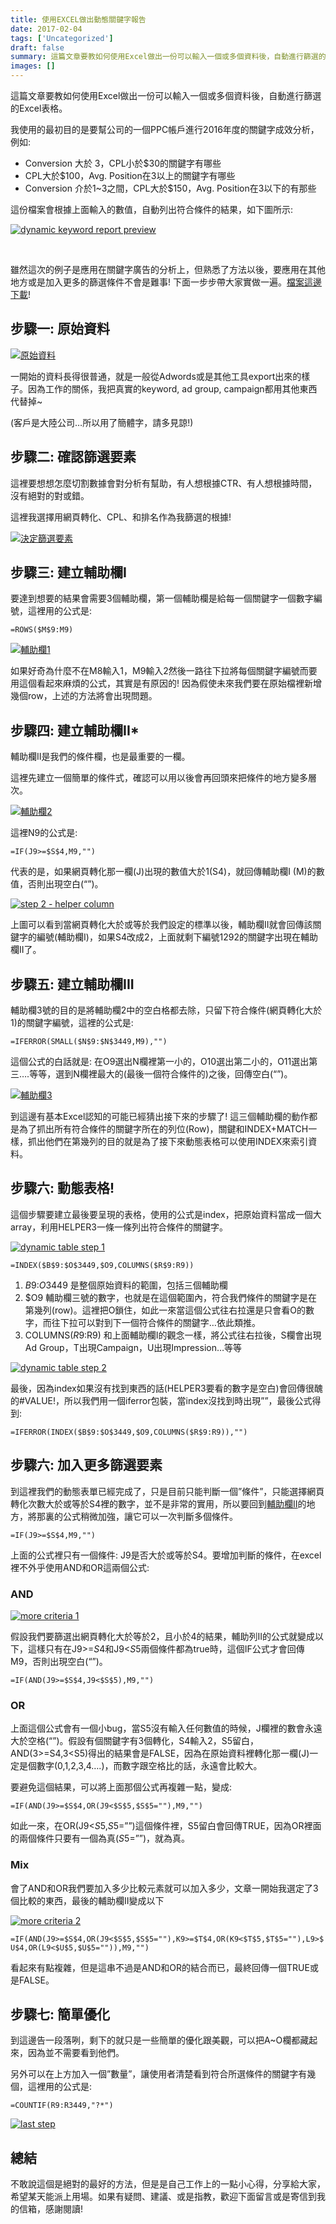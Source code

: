 ```yaml
---
title: 使用EXCEL做出動態關鍵字報告
date: 2017-02-04
tags: ['Uncategorized']
draft: false
summary: 這篇文章要教如何使用Excel做出一份可以輸入一個或多個資料後，自動進行篩選的Excel表格。
images: []
---
```


這篇文章要教如何使用Excel做出一份可以輸入一個或多個資料後，自動進行篩選的Excel表格。

我使用的最初目的是要幫公司的一個PPC帳戶進行2016年度的關鍵字成效分析，例如:

* Conversion 大於 3，CPL小於$30的關鍵字有哪些
* CPL大於$100，Avg. Position在3以上的關鍵字有哪些
* Conversion 介於1\~3之間，CPL大於$150，Avg. Position在3以下的有那些

這份檔案會根據上面輸入的數值，自動列出符合條件的結果，如下圖所示:

[![dynamic keyword report preview](http://www.darrenhuang.com/wp-content/uploads/2017/02/dynamic-keyword-report-preview3.gif)](http://www.darrenhuang.com/wp-content/uploads/2017/02/dynamic-keyword-report-preview3.gif) 

 

雖然這次的例子是應用在關鍵字廣告的分析上，但熟悉了方法以後，要應用在其他地方或是加入更多的篩選條件不會是難事! 下面一步步帶大家實做一遍。[檔案這邊下載](https://drive.google.com/file/d/0B1BdomfzSCERUlQ3NkdFMDdFQTQ/view?usp=sharing)!

## 步驟一: 原始資料

[![原始資料](http://www.darrenhuang.com/wp-content/uploads/2017/01/Raw-Data.jpg)](http://www.darrenhuang.com/wp-content/uploads/2017/01/Raw-Data.jpg)

一開始的資料長得很普通，就是一般從Adwords或是其他工具export出來的樣子。因為工作的關係，我把真實的keyword, ad group, campaign都用其他東西代替掉\~

(客戶是大陸公司…所以用了簡體字，請多見諒!)

## 步驟二: 確認篩選要素

這裡要想想怎麼切割數據會對分析有幫助，有人想根據CTR、有人想根據時間，沒有絕對的對或錯。

這裡我選擇用網頁轉化、CPL、和排名作為我篩選的根據!

[![決定篩選要素](http://www.darrenhuang.com/wp-content/uploads/2017/01/determine-filter-criteria.jpg)](http://www.darrenhuang.com/wp-content/uploads/2017/01/determine-filter-criteria.jpg)

## 步驟三: 建立輔助欄I

要達到想要的結果會需要3個輔助欄，第一個輔助欄是給每一個關鍵字一個數字編號，這裡用的公式是:

`=ROWS($M$9:M9)`

[![輔助欄1](http://www.darrenhuang.com/wp-content/uploads/2017/01/helper-column-1.png)](http://www.darrenhuang.com/wp-content/uploads/2017/01/helper-column-1.png)

如果好奇為什麼不在M8輸入1，M9輸入2然後一路往下拉將每個關鍵字編號而要用這個看起來麻煩的公式，其實是有原因的! 因為假使未來我們要在原始檔裡新增幾個row，上述的方法將會出現問題。

## 步驟四: 建立輔助欄II\*

輔助欄II是我們的條件欄，也是最重要的一欄。

這裡先建立一個簡單的條件式，確認可以用以後會再回頭來把條件的地方變多層次。

[![輔助欄2](http://www.darrenhuang.com/wp-content/uploads/2017/01/helper-column-2-1.png)](http://www.darrenhuang.com/wp-content/uploads/2017/01/helper-column-2-1.png)

這裡N9的公式是:

`=IF(J9>=$S$4,M9,"")`

代表的是，如果網頁轉化那一欄(J)出現的數值大於1(S4\)，就回傳輔助欄I (M)的數值，否則出現空白(“”)。

[![step 2 - helper column ](http://www.darrenhuang.com/wp-content/uploads/2017/01/helper-column-2-2.png)](http://www.darrenhuang.com/wp-content/uploads/2017/01/helper-column-2-2.png)

上圖可以看到當網頁轉化大於或等於我們設定的標準以後，輔助欄II就會回傳該關鍵字的編號(輔助欄I)，如果S4改成2，上面就剩下編號1292的關鍵字出現在輔助欄II了。

## 步驟五: 建立輔助欄III

輔助欄3號的目的是將輔助欄2中的空白格都去除，只留下符合條件(網頁轉化大於1\)的關鍵字編號，這裡的公式是:

`=IFERROR(SMALL($N$9:$N$3449,M9),"")`

這個公式的白話就是: 在O9選出N欄裡第一小的，O10選出第二小的，O11選出第三….等等，選到N欄裡最大的(最後一個符合條件的)之後，回傳空白(“”)。

[![輔助欄3](http://www.darrenhuang.com/wp-content/uploads/2017/01/helper-column-3.png)](http://www.darrenhuang.com/wp-content/uploads/2017/01/helper-column-3.png)

到這邊有基本Excel認知的可能已經猜出接下來的步驟了! 這三個輔助欄的動作都是為了抓出所有符合條件的關鍵字所在的列位(Row)，關鍵和INDEX\+MATCH一樣，抓出他們在第幾列的目的就是為了接下來動態表格可以使用INDEX來索引資料。

## 步驟六: 動態表格!

這個步驟要建立最後要呈現的表格，使用的公式是index，把原始資料當成一個大array，利用HELPER3一條一條列出符合條件的關鍵字。

[![ dynamic table step 1](http://www.darrenhuang.com/wp-content/uploads/2017/02/dynamic-table-step-1.png)](http://www.darrenhuang.com/wp-content/uploads/2017/02/dynamic-table-step-1.png)

`=INDEX($B$9:$O$3449,$O9,COLUMNS($R$9:R9))`

1. $B$9:$O$3449 是整個原始資料的範圍，包括三個輔助欄
2. $O9 輔助欄三號的數字，也就是在這個範圍內，符合我們條件的關鍵字是在第幾列(row)。這裡把O鎖住，如此一來當這個公式往右拉還是只會看O的數字，而往下拉可以對到下一個符合條件的關鍵字…依此類推。
3. COLUMNS($R$9:R9\) 和上面輔助欄I的觀念一樣，將公式往右拉後，S欄會出現Ad Group，T出現Campaign，U出現Impression…等等

[![dynamic table step 2](http://www.darrenhuang.com/wp-content/uploads/2017/02/dynamic-table-step-2.png)](http://www.darrenhuang.com/wp-content/uploads/2017/02/dynamic-table-step-2.png)

最後，因為index如果沒有找到東西的話(HELPER3要看的數字是空白)會回傳很醜的\#VALUE!，所以我們用一個iferror包裝，當index沒找到時出現””，最後公式得到:

`=IFERROR(INDEX($B$9:$O$3449,$O9,COLUMNS($R$9:R9)),"")`

## 步驟六: 加入更多篩選要素

到這裡我們的動態表單已經完成了，只是目前只能判斷一個”條件”，只能選擇網頁轉化次數大於或等於S4裡的數字，並不是非常的實用，所以要回到[輔助欄II](#helper2)的地方，將那裏的公式稍微加強，讓它可以一次判斷多個條件。

`=IF(J9>=$S$4,M9,"")`

上面的公式裡只有一個條件: J9是否大於或等於S4。要增加判斷的條件，在excel裡不外乎使用AND和OR這兩個公式:

### AND

[![more criteria 1](http://www.darrenhuang.com/wp-content/uploads/2017/02/more-criteria-1.png)](http://www.darrenhuang.com/wp-content/uploads/2017/02/more-criteria-1.png)

假設我們要篩選出網頁轉化大於等於2，且小於4的結果，輔助列II的公式就變成以下，這樣只有在J9\>\=$S$4和J9\<$S$5兩個條件都為true時，這個IF公式才會回傳M9，否則出現空白(“”)。

`=IF(AND(J9>=$S$4,J9<$S$5),M9,"")`

### OR

上面這個公式會有一個小bug，當S5沒有輸入任何數值的時候，J欄裡的數會永遠大於空格(“”)。假設有個關鍵字有3個轉化，S4輸入2，S5留白，AND(3\>\=S4,3\<S5\)得出的結果會是FALSE，因為在原始資料裡轉化那一欄(J)一定是個數字(0,1,2,3,4….)，而數字跟空格比的話，永遠會比較大。

要避免這個結果，可以將上面那個公式再複雜一點，變成:

`=IF(AND(J9>=$S$4,OR(J9<$S$5,$S$5=""),M9,"")`

如此一來，在OR(J9\<$S$5,$S$5\=””)這個條件裡，S5留白會回傳TRUE，因為OR裡面的兩個條件只要有一個為真($S$5\=””)，就為真。

### Mix

會了AND和OR我們要加入多少比較元素就可以加入多少，文章一開始我選定了3個比較的東西，最後的輔助欄II變成以下

[![more criteria 2](http://www.darrenhuang.com/wp-content/uploads/2017/02/more-criteria-2.jpg)](http://www.darrenhuang.com/wp-content/uploads/2017/02/more-criteria-2.jpg)

`=IF(AND(J9>=$S$4,OR(J9<$S$5,$S$5=""),K9>=$T$4,OR(K9<$T$5,$T$5=""),L9>$U$4,OR(L9<$U$5,$U$5="")),M9,"")`

看起來有點複雜，但是這串不過是AND和OR的結合而已，最終回傳一個TRUE或是FALSE。

## 步驟七: 簡單優化

到這邊告一段落咧，剩下的就只是一些簡單的優化跟美觀，可以把A\~O欄都藏起來，因為並不需要看到他們。

另外可以在上方加入一個”數量”，讓使用者清楚看到符合所選條件的關鍵字有幾個，這裡用的公式是:

`=COUNTIF(R9:R3449,"?*")`

[![last step](http://www.darrenhuang.com/wp-content/uploads/2017/02/last-step.jpg)](http://www.darrenhuang.com/wp-content/uploads/2017/02/last-step.jpg)

## 總結

不敢說這個是絕對的最好的方法，但是是自己工作上的一點小心得，分享給大家，希望某天能派上用場。如果有疑問、建議、或是指教，歡迎下面留言或是寄信到我的信箱，感謝閱讀!


